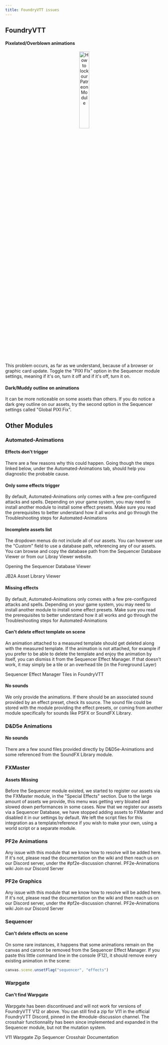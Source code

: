```yaml
---
title: FoundryVTT issues
---
```



## FoundryVTT


#### Pixelated/Overblown animations

<p align="center"><Image src={PIXIFix} alt="How to lock our Patreon Module" style="width: 25%;"/></p>

This problem occurs, as far as we understand, because of a browser or graphic card update. Toggle the "PIXI FIx" option in the Sequencer module settings, meaning if it's on, turn it off and if it's off, turn it on.

#### Dark/Muddy outline on animations

It can be more noticeable on some assets than others. If you do notice a dark grey outline on our assets, try the second option in the Sequencer settings called "Global PIXI Fix".

## Other Modules

### Automated-Animations
#### Effects don't trigger

There are a few reasons why this could happen. Going though the steps linked below, under the Automated-Animations tab, should help you diagnostic the probable cause.
<LinkCard title="Troubleshooting Steps" href="/jb2a-wiki/troubleshooting/how-to#-troubleshoot-an-issue-yourself" />

#### Only some effects trigger

By default, Automated-Animations only comes with a few pre-configured attacks and spells. Depending on your game system, you may need to install another module to install some effect presets. 
Make sure you read the prerequisites to better understand how it all works and go through the Troubleshooting steps for Automated-Animations

<CardGrid>
<LinkCard title="Understanding Automation" href="/jb2a-wiki/getting-started/understanding-automation" />
<LinkCard title="Troubleshooting Steps" href="/jb2a-wiki/troubleshooting/how-to#-troubleshoot-an-issue-yourself" />
</CardGrid>

#### Incomplete assets list

The dropdown menus do not include all of our assets. You can however use the "Custom" field to use a database path, referencing any of our assets. You can browse and copy the database path from the Sequencer Database Viewer or from our Libray Viewer website.

<LinkButton href="https://fantasycomputer.works/FoundryVTT-Sequencer/#/database-basics?id=opening-the-database-viewer" icon="external" variant="custom">Opening the Sequencer Database Viewer</LinkButton>

<LinkButton href="https://library.jb2a.com/" icon="external" variant="custom">JB2A Asset Library Viewer</LinkButton>

#### Missing effects

By default, Automated-Animations only comes with a few pre-configured attacks and spells. Depending on your game system, you may need to install another module to install some effect presets. 
Make sure you read the prerequisites to better understand how it all works and go through the Troubleshooting steps for Automated-Animations

<CardGrid>
<LinkCard title="Understanding Automation" href="/jb2a-wiki/getting-started/understanding-automation" />
<LinkCard title="Troubleshooting Steps" href="/jb2a-wiki/troubleshooting/how-to#-troubleshoot-an-issue-yourself" />
</CardGrid>

#### Can't delete effect template on scene

An animation attached to a measured template should get deleted along with the measured template. If the animation is not attached, for example if you prefer to be able to delete the template and enjoy the animation by itself, you can dismiss it from the Sequencer Effect Manager.
If that doesn't work, it may simply be a tile or an overhead tile (in the Foreground Layer)

<LinkButton href="https://fantasycomputer.works/FoundryVTT-Sequencer/#/effect-manager?id=show-effect-manager" icon="external" variant="custom">Sequencer Effect Manager</LinkButton>
<LinkButton href="https://foundryvtt.com/article/tiles/" icon="external" variant="custom">Tiles in FoundryVTT</LinkButton>

#### No sounds

We only provide the animations. If there should be an associated sound provided by an effect preset, check its source. The sound file could be stored with the module providing the effect presets, or coming from another module specifically for sounds like PSFX or SoundFX Library.

<LinkCard title="Sound FX Modules for FoundryVTT" href="/jb2a-wiki/external-resources/sfx#online-free-resources" />

### D&D5e Animations
#### No sounds

There are a few sound files provided directly by D&D5e-Animations and some referenced from the SoundFX Library module.

<LinkCard title="SoundFX Library module" href="/jb2a-wiki/external-resources/community-links#soundfx-library" />

### FXMaster
#### Assets Missing

Before the Sequencer module existed, we started to register our assets via the FXMaster module, in the "Special Effects" section. Due to the large amount of assets we provide, this menu was getting very bloated and slowed down performances in some cases. Now that we register our assets via a Sequencer Database, we have stopped adding assets to FXMaster and disabled it in our settings by default. We left the script files for this integration as a template/reference if you wish to make your own, using a world script or a separate module.

### PF2e Animations

Any issue with this module that we know how to resolve will be added here. If it's not, please read the documentation on the wiki and then reach us on our Discord server, under the #pf2e-discussion channel.
<LinkButton href="https://github.com/MrVauxs/pf2e-jb2a-macros/wiki" icon="github" variant="custom">PF2e-Animations wiki</LinkButton>
<LinkButton href="https://discord.gg/gmd8MAPX4m" icon="discord" variant="secondary">Join our Discord Server</LinkButton>


### PF2e Graphics

Any issue with this module that we know how to resolve will be added here. If it's not, please read the documentation on the wiki and then reach us on our Discord server, under the #pf2e-discussion channel.
<LinkButton href="https://github.com/MrVauxs/pf2e-graphics/wiki" icon="github" variant="custom">PF2e-Animations wiki</LinkButton>
<LinkButton href="https://discord.gg/gmd8MAPX4m" icon="discord" variant="secondary">Join our Discord Server</LinkButton>

### Sequencer
#### Can't delete effects on scene

On some rare instances, it happens that some animations remain on the canvas and cannot be removed from the Sequencer Effect Manager. If you paste this little command line in the console (F12), it should remove every existing animation in the scene:
```js
canvas.scene.unsetFlag("sequencer", "effects")
```

### Warpgate
#### Can't find Warpgate

Warpgate has been discontinued and will not work for versions of FoundryVTT V12 or above. You can still find a zip for V11 in the official FoundryVTT Discord, pinned in the #module-discussion channel.
The crosshair functionnality has been since implemented and expanded in the Sequencer module, but not the mutation system.

<LinkButton href="https://discord.com/channels/170995199584108546/513918036919713802/1255239377982853175" icon="Discord" variant="custom">V11 Warpgate Zip</LinkButton>
<LinkButton href="https://fantasycomputer.works/FoundryVTT-Sequencer/#/crosshair" icon="Discord" variant="custom">Sequencer Crosshair Documentation</LinkButton>












